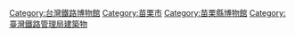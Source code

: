 [[Category:台灣鐵路博物館|Category:台灣鐵路博物館]]
[[Category:苗栗市|Category:苗栗市]]
[[Category:苗栗縣博物館|Category:苗栗縣博物館]]
[[Category:臺灣鐵路管理局建築物|Category:臺灣鐵路管理局建築物]]